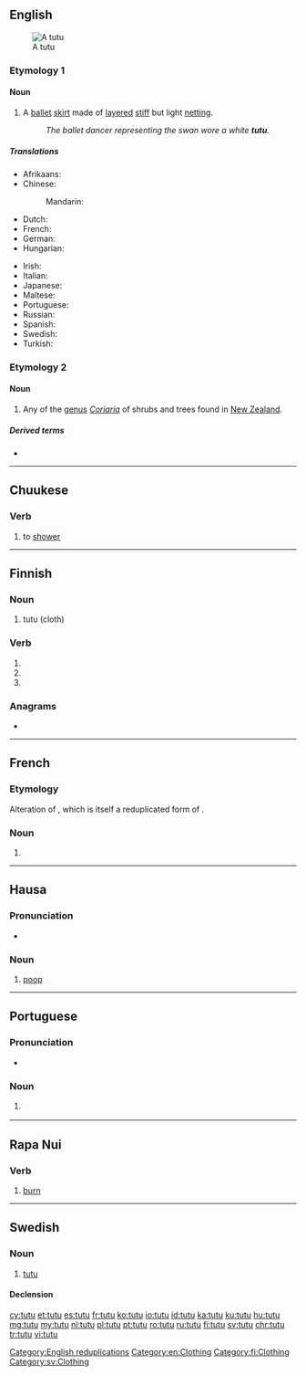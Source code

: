 {{also|Tutu|tutú|tutù|tutū|tütü|tūtū|tự tử}}
==English==
{{wikipedia}}
[[File:Colourful ballet tutu.jpg|thumb|A tutu]]

===Etymology 1===
{{borrowing|fr|tutu|lang=en}}

====Noun====
{{en-noun}}

# A [[ballet]] [[skirt]] made of [[layered]] [[stiff]] but light [[netting]].
#: ''The ballet dancer representing the swan wore a white '''tutu'''.''

=====Translations=====
{{trans-top|ballet skirt}}
* Afrikaans: {{t|af|tutu}}
* Chinese:
*: Mandarin: {{t|cmn|芭蕾舞裙|tr=bālěiwǔqún|sc=Hani}}
* Dutch: {{t+|nl|tutu|m}}
* French: {{t+|fr|tutu|m}}
* German: {{t+|de|Tutu|n}}
* Hungarian: {{t+|hu|tütü}}
{{trans-mid}}
* Irish: {{t|ga|tútú|m}}
* Italian: {{t|it|tutù|m}}
* Japanese: {{t|ja|チュチュ|tr=chuchu}}
* Maltese: {{t|mt|tutu|m}}
* Portuguese: {{t+|pt|tutu|m}}
* Russian: {{t+|ru|па́чка|f}}
* Spanish: {{t+|es|tutú|m}}
* Swedish: {{t+|sv|tutu|c}}
* Turkish: {{t+|tr|tütü}}
{{trans-bottom}}

===Etymology 2===
{{etyl|mi|en}}

====Noun====
{{en-noun}}

# {{lb|en|NZ}} Any of the [[genus]] ''[[Coriaria]]'' of shrubs and trees found in [[New Zealand]].

=====Derived terms=====
* {{l|en|tutin}}

[[Category:English reduplications]]
[[Category:en:Clothing]]

----

==Chuukese==

===Verb===
{{head|chk|verb}}

# to [[shower]]

----

==Finnish==

===Noun===
{{fi-noun}}

# tutu (cloth)

===Verb===
{{head|fi|verb form}}

# {{fi-form of|mood=indicative|tense=present connegative|tutua}}
# {{fi-form of|pr=second-person|pl=singular|mood=imperative|tense=present|tutua}}
# {{fi-form of|pr=second-person|pl=singular|mood=imperative|tense=present connegative|tutua}}

===Anagrams===
* {{l|fi|tuut}}

[[Category:fi:Clothing]]

----

==French==

===Etymology===
Alteration of {{m|fr|cucu}}, which is itself a reduplicated form of {{m|fr|cul||butt, bum, arse}}.

===Noun===
{{fr-noun|m}}

# {{l|en|tutu}}

----

==Hausa==

===Pronunciation===
* {{hyphenation|tū|tù|lang=ha}}

===Noun===
{{head|ha|noun|g=m}}

# {{lb|ha|childish|or|humorous}} [[poop]]

----

==Portuguese==

===Pronunciation===
* {{rhymes|u|lang=pt}}

===Noun===
{{pt-noun|m}}

# {{l|en|tutu}} {{gloss|ballet skirt}}

{{catlangcode|pt|Clothing}}

----

==Rapa Nui==

===Verb===
{{head|rap|verb}}

# [[burn]]

----

==Swedish==
{{wikipedia|lang=sv}}

===Noun===
{{sv-noun|c}}

# [[tutu]]

====Declension====
{{sv-infl-noun-c-r|3=tutue}}

[[Category:sv:Clothing]]

[[cy:tutu]]
[[et:tutu]]
[[es:tutu]]
[[fr:tutu]]
[[ko:tutu]]
[[io:tutu]]
[[id:tutu]]
[[ka:tutu]]
[[ku:tutu]]
[[hu:tutu]]
[[mg:tutu]]
[[my:tutu]]
[[nl:tutu]]
[[pl:tutu]]
[[pt:tutu]]
[[ro:tutu]]
[[ru:tutu]]
[[fi:tutu]]
[[sv:tutu]]
[[chr:tutu]]
[[tr:tutu]]
[[vi:tutu]]